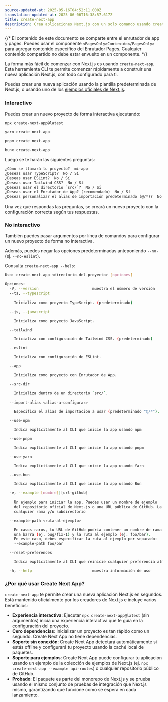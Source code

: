 ```yaml
---
source-updated-at: 2025-05-16T04:52:11.000Z
translation-updated-at: 2025-06-06T16:38:57.617Z
title: create-next-app
description: Crea aplicaciones Next.js con un solo comando usando create-next-app.
---
```


{/* El contenido de este documento se comparte entre el enrutador de app y pages. Puedes usar el componente `<PagesOnly>Contenido</PagesOnly>` para agregar contenido específico del Enrutador Pages. Cualquier contenido compartido no debe estar envuelto en un componente. */}

La forma más fácil de comenzar con Next.js es usando `create-next-app`. Esta herramienta CLI te permite comenzar rápidamente a construir una nueva aplicación Next.js, con todo configurado para ti.

Puedes crear una nueva aplicación usando la plantilla predeterminada de Next.js, o usando uno de los [ejemplos oficiales de Next.js](https://github.com/vercel/next.js/tree/canary/examples).

### Interactivo

Puedes crear un nuevo proyecto de forma interactiva ejecutando:

```bash filename="Terminal"
npx create-next-app@latest
```

```bash filename="Terminal"
yarn create next-app
```

```bash filename="Terminal"
pnpm create next-app
```

```bash filename="Terminal"
bunx create-next-app
```

Luego se te harán las siguientes preguntas:

```txt filename="Terminal"
¿Cómo se llamará tu proyecto?  mi-app
¿Deseas usar TypeScript?  No / Sí
¿Deseas usar ESLint?  No / Sí
¿Deseas usar Tailwind CSS?  No / Sí
¿Deseas usar el directorio `src/`?  No / Sí
¿Deseas usar el Enrutador de App? (recomendado)  No / Sí
¿Deseas personalizar el alias de importación predeterminado (@/*)?  No / Sí
```

Una vez que respondas las preguntas, se creará un nuevo proyecto con la configuración correcta según tus respuestas.

### No interactivo

También puedes pasar argumentos por línea de comandos para configurar un nuevo proyecto de forma no interactiva.

Además, puedes negar las opciones predeterminadas anteponiendo `--no-` (ej. `--no-eslint`).

Consulta `create-next-app --help`:

```bash filename="Terminal"
Uso: create-next-app <directorio-del-proyecto> [opciones]

Opciones:
  -V, --version                        muestra el número de versión
  --ts, --typescript

    Inicializa como proyecto TypeScript. (predeterminado)

  --js, --javascript

    Inicializa como proyecto JavaScript.

  --tailwind

    Inicializa con configuración de Tailwind CSS. (predeterminado)

  --eslint

    Inicializa con configuración de ESLint.

  --app

    Inicializa como proyecto con Enrutador de App.

  --src-dir

    Inicializa dentro de un directorio `src/`.

  --import-alias <alias-a-configurar>

    Especifica el alias de importación a usar (predeterminado "@/*").

  --use-npm

    Indica explícitamente al CLI que inicie la app usando npm

  --use-pnpm

    Indica explícitamente al CLI que inicie la app usando pnpm

  --use-yarn

    Indica explícitamente al CLI que inicie la app usando Yarn

  --use-bun

    Indica explícitamente al CLI que inicie la app usando Bun

  -e, --example [nombre]|[url-github]

    Un ejemplo para iniciar la app. Puedes usar un nombre de ejemplo
    del repositorio oficial de Next.js o una URL pública de GitHub. La URL puede usar
    cualquier rama y/o subdirectorio

  --example-path <ruta-al-ejemplo>

    En casos raros, tu URL de GitHub podría contener un nombre de rama con
    una barra (ej. bug/fix-1) y la ruta al ejemplo (ej. foo/bar).
    En este caso, debes especificar la ruta al ejemplo por separado:
    --example-path foo/bar

  --reset-preferences

    Indica explícitamente al CLI que reinicie cualquier preferencia almacenada

  -h, --help                           muestra información de uso
```

### ¿Por qué usar Create Next App?

`create-next-app` te permite crear una nueva aplicación Next.js en segundos. Está mantenido oficialmente por los creadores de Next.js e incluye varios beneficios:

- **Experiencia interactiva**: Ejecutar `npx create-next-app@latest` (sin argumentos) inicia una experiencia interactiva que te guía en la configuración del proyecto.
- **Cero dependencias**: Inicializar un proyecto es tan rápido como un segundo. Create Next App no tiene dependencias.
- **Soporte sin conexión**: Create Next App detectará automáticamente si estás offline y configurará tu proyecto usando la caché local de paquetes.
- **Soporte para ejemplos**: Create Next App puede configurar tu aplicación usando un ejemplo de la colección de ejemplos de Next.js (ej. `npx create-next-app --example api-routes`) o cualquier repositorio público de GitHub.
- **Probado**: El paquete es parte del monorepo de Next.js y se prueba usando el mismo conjunto de pruebas de integración que Next.js mismo, garantizando que funcione como se espera en cada lanzamiento.